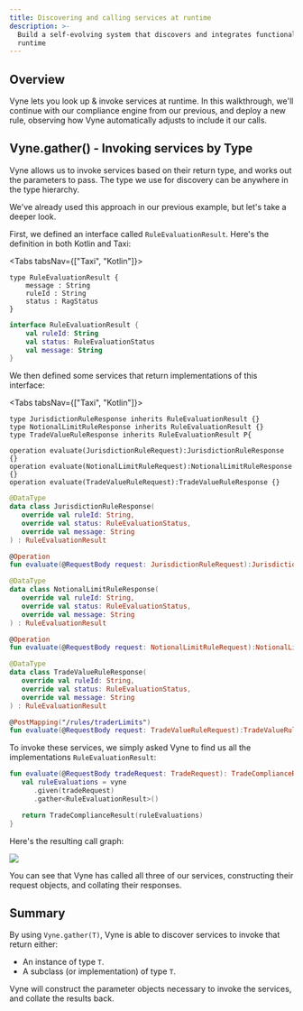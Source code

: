 ```yaml
---
title: Discovering and calling services at runtime
description: >-
  Build a self-evolving system that discovers and integrates functionality at
  runtime
---
```



## Overview

Vyne lets you look up & invoke services at runtime.  In this walkthrough, we'll continue with our compliance engine from our <Link to="../exploring-vynes-problem-solving">previous</Link>, and deploy a new rule, observing how Vyne automatically adjusts to include it our calls.

## Vyne.gather\(\) - Invoking services by Type

Vyne allows us to invoke services based on their return type, and works out the parameters to pass.  The type we use for discovery can be anywhere in the type hierarchy. 

We've already used this approach in our previous example, but let's take a deeper look.

First, we defined an interface called `RuleEvaluationResult`.  Here's the definition in both Kotlin and Taxi:

<Tabs tabsNav={["Taxi", "Kotlin"]}>
<TabsContent>

```markup
type RuleEvaluationResult {
    message : String
    ruleId : String
    status : RagStatus
}
```
</TabsContent>

<TabsContent>

```kotlin
interface RuleEvaluationResult {
    val ruleId: String
    val status: RuleEvaluationStatus
    val message: String
}
```

</TabsContent>
</Tabs>

We then defined some services that return implementations of this interface:

<Tabs tabsNav={["Taxi", "Kotlin"]}>
<TabsContent>

```markup
type JurisdictionRuleResponse inherits RuleEvaluationResult {}
type NotionalLimitRuleResponse inherits RuleEvaluationResult {}
type TradeValueRuleResponse inherits RuleEvaluationResult P{

operation evaluate(JurisdictionRuleRequest):JurisdictionRuleResponse {}
operation evaluate(NotionalLimitRuleRequest):NotionalLimitRuleResponse {}
operation evaluate(TradeValueRuleRequest):TradeValueRuleResponse {}
```

</TabsContent>

<TabsContent>

```kotlin
@DataType
data class JurisdictionRuleResponse(
   override val ruleId: String,
   override val status: RuleEvaluationStatus,
   override val message: String
) : RuleEvaluationResult

@Operation
fun evaluate(@RequestBody request: JurisdictionRuleRequest):JurisdictionRuleResponse {}

@DataType
data class NotionalLimitRuleResponse(
   override val ruleId: String,
   override val status: RuleEvaluationStatus,
   override val message: String
) : RuleEvaluationResult

@Operation
fun evaluate(@RequestBody request: NotionalLimitRuleRequest):NotionalLimitRuleResponse {}

@DataType
data class TradeValueRuleResponse(
   override val ruleId: String,
   override val status: RuleEvaluationStatus,
   override val message: String
) : RuleEvaluationResult

@PostMapping("/rules/traderLimits")
fun evaluate(@RequestBody request: TradeValueRuleRequest):TradeValueRuleResponse {}

```

</TabsContent>
</Tabs>

To invoke these services, we simply asked Vyne to find us all the implementations `RuleEvaluationResult`:

```kotlin
fun evaluate(@RequestBody tradeRequest: TradeRequest): TradeComplianceResult {
   val ruleEvaluations = vyne
      .given(tradeRequest)
      .gather<RuleEvaluationResult>()

   return TradeComplianceResult(ruleEvaluations)
}
```

Here's the resulting call graph:

![](/assets/image%20%2812%29.png)

You can see that Vyne has called all three of our services, constructing their request objects, and collating their responses.

## Summary

By using `Vyne.gather(T)`, Vyne is able to discover services to invoke that return either:

* An instance of type `T`. 
* A subclass \(or implementation\) of type `T`.

Vyne will construct the parameter objects necessary to invoke the services, and collate the results back.
